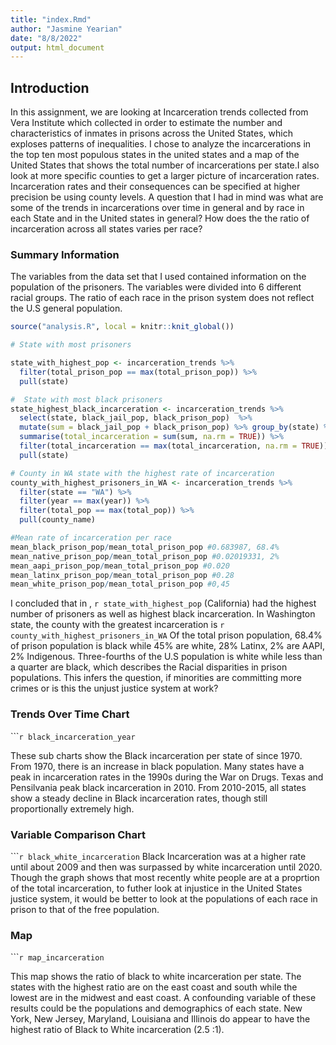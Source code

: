 ```yaml
---
title: "index.Rmd"
author: "Jasmine Yearian"
date: "8/8/2022"
output: html_document
---
```

## Introduction
In this assignment, we are looking at Incarceration trends collected from Vera Institute which collected in order to estimate the number and characteristics of inmates in prisons across the United States, which exploses patterns of inequalities. I chose to analyze the incarcerations in the top ten most populous states in the united states and a map of the United States that shows the total number of incarcerations per state.I also look at more specific counties to get a larger picture of incarceration rates. Incarceration rates and their consequences can be specified at higher precision be using county levels. A question that I had in mind was what are some of the trends in incarcerations over time in general and by race in each State and in the United states in general? How does the the ratio of incarceration across all states varies per race? 


### Summary Information
 The variables from the data set that I used contained information on the population of the prisoners. The variables were divided into 6 different racial groups. The ratio of each race in the prison system does not reflect the U.S general population. 
 
```r
source("analysis.R", local = knitr::knit_global())

# State with most prisoners

state_with_highest_pop <- incarceration_trends %>% 
  filter(total_prison_pop == max(total_prison_pop)) %>% 
  pull(state)

#  State with most black prisoners
state_highest_black_incarceration <- incarceration_trends %>%
  select(state, black_jail_pop, black_prison_pop)  %>%
  mutate(sum = black_jail_pop + black_prison_pop) %>% group_by(state) %>%
  summarise(total_incarceration = sum(sum, na.rm = TRUE)) %>% 
  filter(total_incarceration == max(total_incarceration, na.rm = TRUE))%>% 
  pull(state)

# County in WA state with the highest rate of incarceration 
county_with_highest_prisoners_in_WA <- incarceration_trends %>%
  filter(state == "WA") %>%   
  filter(year == max(year)) %>% 
  filter(total_pop == max(total_pop)) %>% 
  pull(county_name)

#Mean rate of incarceration per race
mean_black_prison_pop/mean_total_prison_pop #0.683987, 68.4%
mean_native_prison_pop/mean_total_prison_pop #0.02019331, 2%
mean_aapi_prison_pop/mean_total_prison_pop #0.020
mean_latinx_prison_pop/mean_total_prison_pop #0.28
mean_white_prison_pop/mean_total_prison_pop #0,45

```

I concluded that in , `r state_with_highest_pop` (California) had the highest number of prisoners as well as highest black incarceration. In Washington state, the county with the greatest incarceration is `r county_with_highest_prisoners_in_WA`  Of the total prison population, 68.4% of prison population is black while 45% are white, 28% Latinx, 2% are AAPI, 2% Indigenous. Three-fourths of the U.S population is white while less than a quarter are black, which describes the Racial disparities in prison populations. This infers the question, if minorities are committing more crimes or is this the unjust justice system at work? 



### Trends Over Time Chart

``````r
black_incarceration_year
```

These sub charts show the Black incarceration  per state of since 1970. From 1970, there is an increase in black population. Many states have a peak in incarceration rates in the 1990s during the War on Drugs. Texas and Pensilvania peak black incarceration in 2010. From 2010-2015, all states show a steady decline in Black incarceration rates, though still proportionally extremely high. 

### Variable Comparison Chart

``````r
black_white_incarceration
```
Black Incarceration was at a higher rate until about 2009 and then was surpassed by white incarceration until 2020. Though the graph shows that most recently white people are at a  proprtion of the total incarceration, to futher look at injustice in the United States justice system, it would be better to look at the populations of each race in prison to that of the free population. 

### Map

``````r
map_incarceration
```

This map shows the ratio of black to white incarceration per state. The states with the highest ratio are on the east coast and south while the lowest are in the midwest and east coast. A confounding variable of these results could be the populations  and demographics of each state. New York, New Jersey, Maryland, Louisiana and Illinois do appear to have the highest ratio of Black to White incarceration (2.5 :1). 



